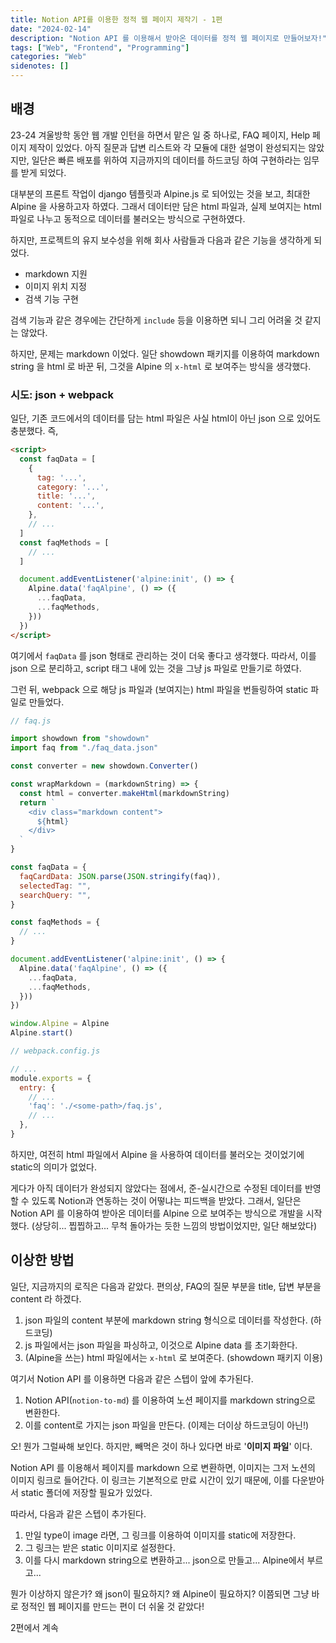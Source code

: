 ```yaml
---
title: Notion API를 이용한 정적 웹 페이지 제작기 - 1편
date: "2024-02-14"
description: "Notion API 를 이용해서 받아온 데이터를 정적 웹 페이지로 만들어보자!"
tags: ["Web", "Frontend", "Programming"]
categories: "Web"
sidenotes: []
---
```


## 배경

23-24 겨울방학 동안 웹 개발 인턴을 하면서 맡은 일 중 하나로, FAQ 페이지, Help 페이지 제작이 있었다.
아직 질문과 답변 리스트와 각 모듈에 대한 설명이 완성되지는 않았지만,
일단은 빠른 배포를 위하여 지금까지의 데이터를 하드코딩 하여 구현하라는 임무를 받게 되었다.

대부분의 프론트 작업이 django 템플릿과 Alpine.js 로 되어있는 것을 보고, 최대한 Alpine 을 사용하고자 하였다.
그래서 데이터만 담은 html 파일과, 실제 보여지는 html 파일로 나누고 동적으로 데이터를 불러오는 방식으로 구현하였다.

하지만, 프로젝트의 유지 보수성을 위해 회사 사람들과 다음과 같은 기능을 생각하게 되었다.

- markdown 지원
- 이미지 위치 지정
- 검색 기능 구현

검색 기능과 같은 경우에는 간단하게 `include` 등을 이용하면 되니 그리 어려울 것 같지는 않았다.

하지만, 문제는 markdown 이었다.
일단 showdown 패키지를 이용하여 markdown string 을 html 로 바꾼 뒤, 그것을 Alpine 의 `x-html` 로 보여주는 방식을 생각했다.

### 시도: json + webpack

일단, 기존 코드에서의 데이터를 담는 html 파일은 사실 html이 아닌 json 으로 있어도 충분했다. 즉,

```html
<script>
  const faqData = [
    {
      tag: '...',
      category: '...',
      title: '...',
      content: '...',
    },
    // ...
  ]
  const faqMethods = [
    // ...
  ]

  document.addEventListener('alpine:init', () => {
    Alpine.data('faqAlpine', () => ({
      ...faqData,
      ...faqMethods,
    }))
  })
</script>
```

여기에서 `faqData` 를 json 형태로 관리하는 것이 더욱 좋다고 생각했다.
따라서, 이를 json 으로 분리하고, script 태그 내에 있는 것을 그냥 js 파일로 만들기로 하였다.

그런 뒤, webpack 으로 해당 js 파일과 (보여지는) html 파일을 번들링하여 static 파일로 만들었다.

```js
// faq.js

import showdown from "showdown"
import faq from "./faq_data.json"

const converter = new showdown.Converter()

const wrapMarkdown = (markdownString) => {
  const html = converter.makeHtml(markdownString)
  return `
    <div class="markdown content">
      ${html}
    </div>
  `
}

const faqData = {
  faqCardData: JSON.parse(JSON.stringify(faq)),
  selectedTag: "",
  searchQuery: "",
}

const faqMethods = {
  // ...
}

document.addEventListener('alpine:init', () => {  
  Alpine.data('faqAlpine', () => ({
    ...faqData,
    ...faqMethods,
  }))
})

window.Alpine = Alpine
Alpine.start()
```

```js
// webpack.config.js

// ...
module.exports = {
  entry: {
    // ...
    'faq': './<some-path>/faq.js',
    // ...
  },
}
```

하지만, 여전히 html 파일에서 Alpine 을 사용하여 데이터를 불러오는 것이었기에 static의 의미가 없었다.

게다가 아직 데이터가 완성되지 않았다는 점에서, 준-실시간으로 수정된 데이터를 반영할 수 있도록 Notion과 연동하는 것이 어떻냐는 피드백을 받았다.
그래서, 일단은 Notion API 를 이용하여 받아온 데이터를 Alpine 으로 보여주는 방식으로 개발을 시작했다.
(상당히... 찝찝하고... 무척 돌아가는 듯한 느낌의 방법이었지만, 일단 해보았다)

## 이상한 방법

일단, 지금까지의 로직은 다음과 같았다. 편의상, FAQ의 질문 부분을 title, 답변 부분을 content 라 하겠다.

1. json 파일의 content 부분에 markdown string 형식으로 데이터를 작성한다. (하드코딩)
1. js 파일에서는 json 파일을 파싱하고, 이것으로 Alpine data 를 초기화한다.
1. (Alpine을 쓰는) html 파일에서는 `x-html` 로 보여준다. (showdown 패키지 이용)

여기서 Notion API 를 이용하면 다음과 같은 스텝이 앞에 추가된다.

1. Notion API(`notion-to-md`) 를 이용하여 노션 페이지를 markdown string으로 변환한다.
1. 이를 content로 가지는 json 파일을 만든다. (이제는 더이상 하드코딩이 아닌!)

오! 뭔가 그럴싸해 보인다. 하지만, 빼먹은 것이 하나 있다면 바로 '**이미지 파일**' 이다.

Notion API 를 이용해서 페이지를 markdown 으로 변환하면, 이미지는 그저 노션의 이미지 링크로 들어간다.
이 링크는 기본적으로 만료 시간이 있기 때문에, 이를 다운받아서 static 폴더에 저장할 필요가 있었다.

따라서, 다음과 같은 스텝이 추가된다.

1. 만일 type이 image 라면, 그 링크를 이용하여 이미지를 static에 저장한다.
2. 그 링크는 받은 static 이미지로 설정한다.
3. 이를 다시 markdown string으로 변환하고... json으로 만들고... Alpine에서 부르고...

뭔가 이상하지 않은가? 왜 json이 필요하지? 왜 Alpine이 필요하지?
이쯤되면 그냥 바로 정적인 웹 페이지를 만드는 편이 더 쉬울 것 같았다!

2편에서 계속
